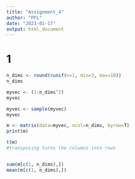 ```yaml
---
title: "Assignment_4"
author: "PFL"
date: "2023-01-17"
output: html_document
---
```


# 1  
```r
n_dims <- round(runif(n=1, min=3, max=10))
n_dims

myvec <- (1:n_dims^2)
myvec

myvec <- sample(myvec)
myvec

m <- matrix(data=myvec, ncol=n_dims, byrow=T)
print(m)

t(m) 
#transposing turns the columns into rows


sum(m[c(1, n_dims),])
mean(m[c(1, n_dims),])
```

